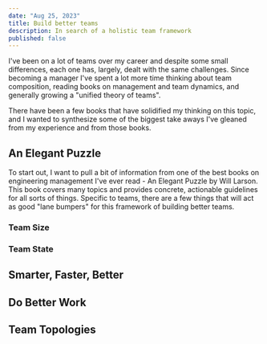 ```yaml
---
date: "Aug 25, 2023"
title: Build better teams
description: In search of a holistic team framework
published: false
---
```


I've been on a lot of teams over my career and despite some small differences,
each one has, largely, dealt with the same challenges. Since becoming a manager
I've spent a lot more time thinking about team composition, reading books on
management and team dynamics, and generally growing a "unified theory of teams".

There have been a few books that have solidified my thinking on this topic,
and I wanted to synthesize some of the biggest take aways I've gleaned from
my experience and from those books.

## An Elegant Puzzle

To start out, I want to pull a bit of information from one of the best books on
engineering management I've ever read - An Elegant Puzzle by Will Larson. This book
covers many topics and provides concrete, actionable guidelines for
all sorts of things. Specific to teams, there are a few things that will act as
good "lane bumpers" for this framework of building better teams.

### Team Size

### Team State

## Smarter, Faster, Better

## Do Better Work

## Team Topologies
